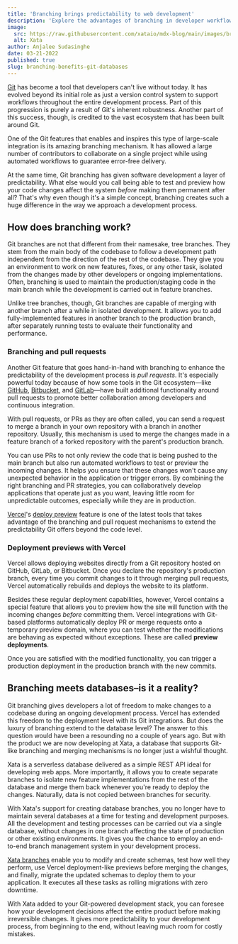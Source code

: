 ```yaml
---
title: 'Branching brings predictability to web development'
description: 'Explore the advantages of branching in developer workflows and how Xata brings these benefits to data infrastructure.'
image:
  src: https://raw.githubusercontent.com/xataio/mdx-blog/main/images/branching-benefits-git-databases.png
  alt: Xata
author: Anjalee Sudasinghe
date: 03-21-2022
published: true
slug: branching-benefits-git-databases
---
```


[Git](https://git-scm.com/) has become a tool that developers can't live without today. It has evolved beyond its initial role as just a version control system to support workflows throughout the entire development process. Part of this progression is purely a result of Git's inherent robustness. Another part of this success, though, is credited to the vast ecosystem that has been built around Git.

One of the Git features that enables and inspires this type of large-scale integration is its amazing branching mechanism. It has allowed a large number of contributors to collaborate on a single project while using automated workflows to guarantee error-free delivery.

At the same time, Git branching has given software development a layer of predictability. What else would you call being able to test and preview how your code changes affect the system _before_ making them permanent after all? That's why even though it's a simple concept, branching creates such a huge difference in the way we approach a development process.

## How does branching work?

Git branches are not that different from their namesake, tree branches. They stem from the main body of the codebase to follow a development path independent from the direction of the rest of the codebase. They give you an environment to work on new features, fixes, or any other task, isolated from the changes made by other developers or ongoing implementations. Often, branching is used to maintain the production/staging code in the main branch while the development is carried out in feature branches.

Unlike tree branches, though, Git branches are capable of merging with another branch after a while in isolated development. It allows you to add fully-implemented features in another branch to the production branch, after separately running tests to evaluate their functionality and performance.

### Branching and pull requests

Another Git feature that goes hand-in-hand with branching to enhance the predictability of the development process is _pull requests_. It's especially powerful today because of how some tools in the Git ecosystem—like [GitHub](https://github.com/), [Bitbucket](https://bitbucket.org/product), and [GitLab](https://about.gitlab.com/)—have built additional functionality around pull requests to promote better collaboration among developers and continuous integration.

With pull requests, or PRs as they are often called, you can send a request to merge a branch in your own repository with a branch in another repository. Usually, this mechanism is used to merge the changes made in a feature branch of a forked repository with the parent's production branch.

You can use PRs to not only review the code that is being pushed to the main branch but also run automated workflows to test or preview the incoming changes. It helps you ensure that these changes won't cause any unexpected behavior in the application or trigger errors. By combining the right branching and PR strategies, you can collaboratively develop applications that operate just as you want, leaving little room for unpredictable outcomes, especially while they are in production.

[Vercel](https://vercel.com/)'s [deploy preview](https://vercel.com/features/previews) feature is one of the latest tools that takes advantage of the branching and pull request mechanisms to extend the predictability Git offers beyond the code level.

### Deployment previews with Vercel

Vercel allows deploying websites directly from a Git repository hosted on GitHub, GitLab, or Bitbucket. Once you declare the repository's production branch, every time you commit changes to it through merging pull requests, Vercel automatically rebuilds and deploys the website to its platform.

Besides these regular deployment capabilities, however, Vercel contains a special feature that allows you to preview how the site will function with the incoming changes _before_ committing them. Vercel integrations with Git-based platforms automatically deploy PR or merge requests onto a temporary preview domain, where you can test whether the modifications are behaving as expected without exceptions. These are called **preview deployments**.

Once you are satisfied with the modified functionality, you can trigger a production deployment in the production branch with the new commits.

## Branching meets databases–is it a reality?

Git branching gives developers a lot of freedom to make changes to a codebase during an ongoing development process. Vercel has extended this freedom to the deployment level with its Git integrations. But does the luxury of branching extend to the database level? The answer to this question would have been a resounding no a couple of years ago. But with the product we are now developing at Xata, a database that supports Git-like branching and merging mechanisms is no longer just a wishful thought.

Xata is a serverless database delivered as a simple REST API ideal for developing web apps. More importantly, it allows you to create separate branches to isolate new feature implementations from the rest of the database and merge them back whenever you're ready to deploy the changes. Naturally, data is not copied between branches for security.

With Xata's support for creating database branches, you no longer have to maintain several databases at a time for testing and development purposes. All the development and testing processes can be carried out via a single database, without changes in one branch affecting the state of production or other existing environments. It gives you the chance to employ an end-to-end branch management system in your development process.

[Xata branches](https://docs.xata.io/concepts/branches) enable you to modify and create schemas, test how well they perform, use Vercel deployment-like previews before merging the changes, and finally, migrate the updated schemas to deploy them to your application. It executes all these tasks as rolling migrations with zero downtime.

With Xata added to your Git-powered development stack, you can foresee how your development decisions affect the entire product before making irreversible changes. It gives more predictability to your development process, from beginning to the end, without leaving much room for costly mistakes.
